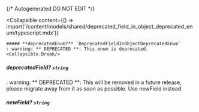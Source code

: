 {/* Autogenerated DO NOT EDIT  */}

<Collapsible
    content={() => import('/content/models/shared/deprecated_field_in_object_deprecated_enum/typescript.mdx')}
>
    ##### **deprecatedEnum?** `DeprecatedFieldInObjectDeprecatedEnum`
    : warning: ** DEPRECATED **: This enum is deprecated.
    <Collapsible.Break/>
</Collapsible>

##### **deprecatedField?** `string`
: warning: ** DEPRECATED **: This will be removed in a future release, please migrate away from it as soon as possible. Use newField instead.

##### **newField?** `string`

